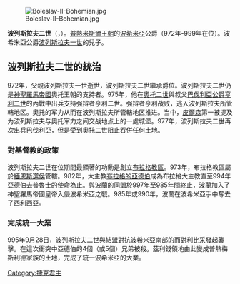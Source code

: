 {{unreferenced|time=2014-05-31T15:58:20+00:00}}
[[File:Boleslav-II-Bohemian.jpg|thumb]]

'''波列斯拉夫二世'''（{{lang|cze|Boleslav II. Pobožný}}，{{bd|約932年||999年|2月7日|catIdx=B}}）。[[普熱米斯爾王朝|普熱米斯爾王朝]]的[[波希米亞|波希米亞]]公爵（972年-999年在位）。波希米亞公爵[[波列斯拉夫一世|波列斯拉夫一世]]的兒子。

==波列斯拉夫二世的統治==
972年，父親波列斯拉夫一世逝世，波列斯拉夫二世繼承爵位。波列斯拉夫二世仍是[[神聖羅馬帝國|神聖羅馬帝國]]奧托王朝的支持者。975年，他在[[奥托二世_(神圣罗马帝国)|奧托二世]]與叔父[[巴伐利亚统治者列表|巴伐利亞公爵]][[亨利二世_(巴伐利亞公爵)|亨利二世]]的內戰中出兵支持强辩者亨利二世。强辩者亨利战败，逃入波列斯拉夫所管轄地区。奧托的军力从而在波列斯拉夫所管轄地区推进。当中，[[皮爾森|皮爾森]]第一被提及为波列斯拉夫与奧托军力之间交战地点上的一處城堡。977年，波列斯拉夫二世再次出兵巴伐利亞，但是受到奧托二世阻止吞併任何土地。

===對基督教的政策===
波列斯拉夫二世在位期間最顯著的功勳是創立[[天主教布拉格總教區|布拉格教區]]。973年，布拉格教區屬於[[緬恩斯選侯|緬恩斯選侯]]管轄。982年，大主教[[布拉格的亞德伯|布拉格的亞德伯]]成為布拉格大主教直至994年亞德伯去普魯士的使命為止。與波蘭的同盟於997年至985年間終止，波蘭加入了神聖羅馬帝國皇帝入侵波希米亞之戰。985年或990年，波蘭在波希米亞手中奪去了[[西利西亞|西利西亞]]。

===完成統一大業===
995年9月28日，波列斯拉夫二世與{{link-en|弗爾紹夫齊|Vršovci}}結盟對抗波希米亞南部的{{link-en|斯拉夫尼克家族|Slavník dynasty}}而對利比采發起襲擊。在這次衝突中亞德伯的4個（或5個）兄弟被殺。茲利錢領地由此變成普熱梅斯利德家族的土地，完成了統一波希米亞的大業。

{{Start box}}
{{S-hou|[[普熱米斯爾王朝|普熱米斯爾王朝]]||約932||999}}
{{S-reg}}
{{S-bef|before=[[波列斯拉夫一世|波列斯拉夫一世]]}}
{{S-ttl|title=[[捷克君主列表|波希米亞公爵]]|years=972–999}} 
{{S-aft|after=[[波列斯拉夫三世|波列斯拉夫三世]]}}
{{S-end}}
{{Monarch-stub}}
{{Authority control}}
[[Category:捷克君主|Category:捷克君主]]